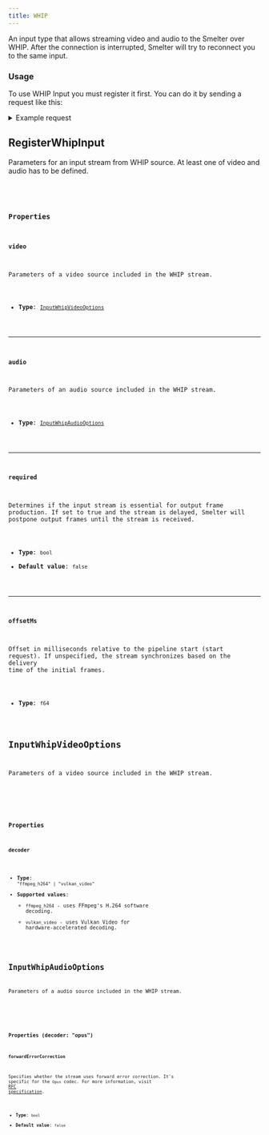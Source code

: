 ```yaml
---
title: WHIP
---
```


An input type that allows streaming video and audio to the Smelter over WHIP.
After the connection is interrupted, Smelter will try to reconnect you to the same input.

### Usage

To use WHIP Input you must register it first. You can do it by sending a request like this:

<details>
    <summary>Example request</summary>

    ```http
    POST: /api/input/:input_id/register
    Content-Type: application/json
    ```

    ```js
    {
      "type": "whip",
      "video": {
          "decoder": "ffmpeg_h264"
      },
      "audio": {
          "decoder": "opus"
      },
    }
    ```
</details>

## RegisterWhipInput
Parameters for an input stream from WHIP source. At least one of video and audio has to be defined.

<CollapsibleDetails summaryTitle='Type definitions' open>
<Code code={`
type WhipInput = {
    video?: InputWhipVideoOptions;
    audio?: InputWhipAudioOptions;
    required?: bool;
    offsetMs?: f64;
};
`} lang='tsx' />
</CollapsibleDetails>

### Properties

#### video
Parameters of a video source included in the WHIP stream.

- **Type**: [`InputWhipVideoOptions`](/http-api/inputs/whip#inputwhipvideooptions)

---

#### audio
Parameters of an audio source included in the WHIP stream.

- **Type**: [`InputWhipAudioOptions`](/http-api/inputs/whip#inputwhipaudiooptions)

---

#### required
Determines if the input stream is essential for output frame production. If set to true and the stream is delayed, Smelter will postpone output frames until the stream is received.

- **Type**: `bool`
- **Default value**: `false`

---

#### offsetMs
Offset in milliseconds relative to the pipeline start (start request). If unspecified, the stream synchronizes based on the delivery time of the initial frames.

- **Type**: `f64`

## InputWhipVideoOptions
Parameters of a video source included in the WHIP stream.

<CollapsibleDetails summaryTitle='Type definitions' open>
<Code code={`
type InputWhipVideoOptions = {
    decoder: "ffmpeg_h264" | "vulkan_video";
}
`} lang='tsx' />
</CollapsibleDetails>

### Properties

#### decoder

- **Type**: `"ffmpeg_h264" | "vulkan_video"`
- **Supported values**:
    - `ffmpeg_h264` - uses FFmpeg's H.264 software decoding.
    - `vulkan_video` - uses Vulkan Video for hardware-accelerated decoding.

## InputWhipAudioOptions
Parameters of a audio source included in the WHIP stream.

<CollapsibleDetails summaryTitle='Type definitions' open>
<Code code={`
type InputWhipAudioOptions = 
  {
    decoder: "opus";
    forwardErrorCorrection?: bool;
  }
`} lang='tsx' />
</CollapsibleDetails>

### Properties (decoder: "opus")

#### forwardErrorCorrection
Specifies whether the stream uses forward error correction. It's specific for the `Opus` codec. For more information, visit <a href='https://datatracker.ietf.org/doc/html/rfc6716#section-2.1.7' target='_blank'>RFC specification</a>.

- **Type**: `bool`
- **Default value**: `false`
